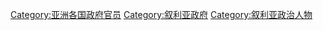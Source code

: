 [[Category:亚洲各国政府官员|Category:亚洲各国政府官员]]
[[Category:叙利亚政府|Category:叙利亚政府]]
[[Category:叙利亚政治人物|Category:叙利亚政治人物]]